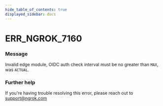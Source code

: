 ```yaml
---
hide_table_of_contents: true
displayed_sidebar: docs
---
```



# ERR_NGROK_7160

### Message
Invalid edge module, OIDC auth check interval must be no greater than `MAX`, was `ACTUAL`.

<ErrorDetails error='err_ngrok_7160' />


### Further help
If you're having trouble resolving this error, please reach out to [support@ngrok.com](mailto:support@ngrok.com?subject=Help%20with%20ERR_NGROK_7160)

